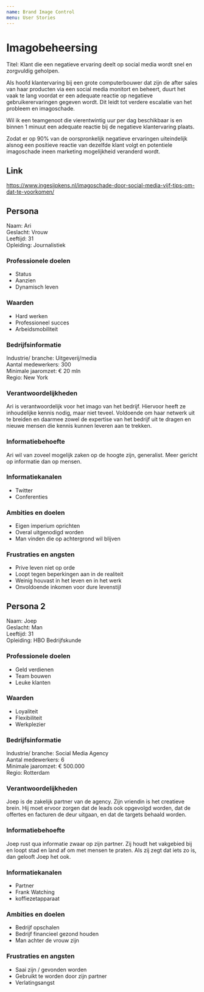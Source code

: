 ```yaml
---
name: Brand Image Control
menu: User Stories
---
```


Imagobeheersing
===============

Titel: Klant die een negatieve ervaring deelt op social media wordt snel en zorgvuldig geholpen.

Als hoofd klantervaring bij een grote computerbouwer dat zijn de after sales van haar producten via een social media monitort en beheert, duurt het vaak te lang voordat er een adequate reactie op negatieve gebruikerervaringen gegeven wordt. Dit leidt tot verdere escalatie van het probleem en imagoschade.

Wil ik een teamgenoot die vierentwintig uur per dag beschikbaar is en binnen 1 minuut een adequate reactie bij de negatieve klantervaring plaats.

Zodat er op 90% van de oorspronkelijk negatieve ervaringen uiteindelijk alsnog een positieve reactie van dezelfde klant volgt en potentiele imagoschade ineen marketing mogelijkheid veranderd wordt.


## Link

https://www.ingesijpkens.nl/imagoschade-door-social-media-vijf-tips-om-dat-te-voorkomen/


## Persona

Naam: Ari   
Geslacht: Vrouw    
Leeftijd: 31     
Opleiding: Journalistiek     


### Professionele doelen

- Status   
- Aanzien   
- Dynamisch leven


### Waarden

- Hard werken
- Professioneel succes
- Arbeidsmobiliteit


### Bedrijfsinformatie

Industrie/ branche: Uitgeverij/media  
Aantal medewerkers: 300   
Minimale jaaromzet: € 20 mln   
Regio: New York    


### Verantwoordelijkheden

Ari is verantwoordelijk voor het imago van het bedrijf.
Hiervoor heeft ze inhoudelijke kennis nodig, maar niet teveel. Voldoende om haar netwerk uit te breiden en daarmee zowel de expertise van het bedrijf uit te dragen en nieuwe mensen die kennis kunnen leveren aan te trekken.


### Informatiebehoefte

Ari wil van zoveel mogelijk zaken op de hoogte zijn, generalist.
Meer gericht op informatie dan op mensen. 


### Informatiekanalen

- Twitter   
- Conferenties    


### Ambities en doelen

- Eigen imperium oprichten
- Overal uitgenodigd worden   
- Man vinden die op achtergrond wil blijven   


### Frustraties en angsten

- Prive leven niet op orde  
- Loopt tegen beperkingen aan in de realiteit    
- Weinig houvast in het leven en in het werk    
- Onvoldoende inkomen voor dure levenstijl  


## Persona 2

Naam: Joep   
Geslacht: Man    
Leeftijd: 31     
Opleiding: HBO Bedrijfskunde     


### Professionele doelen

- Geld verdienen   
- Team bouwen   
- Leuke klanten


### Waarden

- Loyaliteit
- Flexibiliteit   
- Werkplezier

### Bedrijfsinformatie

Industrie/ branche: Social Media Agency  
Aantal medewerkers: 6   
Minimale jaaromzet: € 500.000   
Regio: Rotterdam    


### Verantwoordelijkheden

Joep is de zakelijk partner van de agency. Zijn vriendin is het creatieve brein. Hij moet ervoor zorgen dat de leads ook opgevolgd worden, dat de offertes en facturen de deur uitgaan, en dat de targets behaald worden.
 

### Informatiebehoefte

Joep rust qua informatie zwaar op zijn partner. Zij houdt het vakgebied bij en loopt stad en land af om met mensen te praten. Als zij zegt dat iets zo is, dan gelooft Joep het ook.


### Informatiekanalen

- Partner
- Frank Watching   
- koffiezetapparaat    


### Ambities en doelen

- Bedrijf opschalen
- Bedrijf financieel gezond houden   
- Man achter de vrouw zijn   


### Frustraties en angsten

- Saai zijn / gevonden worden  
- Gebruikt te worden door zijn partner
- Verlatingsangst 
